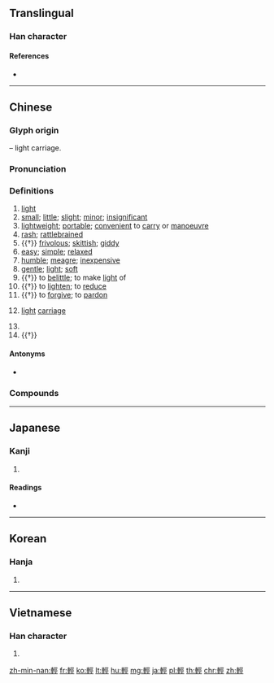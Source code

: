 {{character info/new}}
{{also|轻|軽}}
==Translingual==
{{Han simplified forms|輕|軽|轻}}

===Han character===
{{Han char|rn=159|rad=車|as=07|sn=14|four=51011|canj=JJMVM|ids=⿰車巠}}

====References====
* {{Han ref|kx=1244.090|dkj=38346|dj=1720.050|hdz=53534.050|uh=8F15|ud=36629|bh=BBB4|bd=48052}}

----

==Chinese==
{{zh-forms|s=轻|alt=軽}}

===Glyph origin===
{{Han etym}}
{{Han compound|車|巠|ls=psc|c1=s|c2=p|t1=carriage}} – light carriage.

===Pronunciation===
{{zh-pron
|m=qīng
|c=heng1,hing1
|c_note = heng1 - vernacular; hing1 - literary
|h=pfs=khiâng/khîn
|h_note=khiâng - vernacular; khîn - literary
|md=kĭng
|mn=khin/qz,tw,xm:kheng/xm,qz,tw:khiaⁿ
|mn_note=khin - vernacular; kheng - literary; khiaⁿ - vernacular (limited, e.g. {{zh-l|輕薄|physically weak|tr=-}})
|w=1qin
|mc=y
|oc=y
|ma=y
|cat=a,v,n
}}

===Definitions===
{{zh-hanzi}}

# [[light]] {{gloss|of [[low]] [[weight]]}}
# [[small]]; [[little]]; [[slight]]; [[minor]]; [[insignificant]]
# [[lightweight]]; [[portable]]; [[convenient]] to [[carry]] or [[manoeuvre]]
# [[rash]]; [[rattlebrained]]
# {{†}} [[frivolous]]; [[skittish]]; [[giddy]]
# [[easy]]; [[simple]]; [[relaxed]]
# [[humble]]; [[meagre]]; [[inexpensive]]
# [[gentle]]; [[light]]; [[soft]]
# {{†}} to [[belittle]]; to make [[light]] of
# {{†}} to [[lighten]]; to [[reduce]]
# {{†}} to [[forgive]]; to [[pardon]]
# {{lb|zh|historical}} [[light]] [[carriage]]
# {{zh-short|輕工業|[[light industry]]}}
# {{†}} {{lb|zh|chemistry}} {{zh-alt-name|氫|[[hydrogen]]}}

====Antonyms====
* {{sense|light}} {{zh-l|重}}

===Compounds===
{{zh-der|輕工業|輕輕鬆鬆|輕鬆|輕鐵|輕便|輕薄|輕財|輕車簡從|輕車熟路|輕敵|輕而易舉|輕風|輕浮|輕歌曼舞|輕骨頭|輕忽|輕緩|輕活|輕減|輕賤|輕健|輕捷|輕金屬|輕舉妄動|輕看|輕口薄舌|輕快|輕狂|輕量級|輕靈|輕慢|輕描淡寫|輕藐|輕妙|輕蔑|輕暖|輕諾寡信|輕飄|輕飄飄|輕騎|輕悄悄|輕巧|輕俏|輕裘肥馬|輕取|輕饒|輕柔|輕軟|輕紗|輕傷|輕生|輕聲|輕省|輕世傲物|輕視|輕手輕腳|輕率|輕佻|輕婉|輕微|輕武器|輕侮|輕閑|輕瀉|輕信|輕型|輕言細語|輕颺|輕揚|輕易|輕音樂|輕盈|輕悠悠|輕油|輕於鴻毛|輕躁|輕重|輕重倒置|輕重緩急|輕舟|輕裝|輕裝簡從|輕裝上陣|輕撫|傲世輕物|不輕容易|六輕|孟浪輕狂|口輕|乘輕驅肥|人微權輕|不見輕|年輕力壯|從輕發落|年輕有為|年輕貌美|年輕氣盛|年輕化|年輕|命輕鴻毛|乘肥衣輕|剽輕|妄言輕動|人微言輕|弄文輕武|五輕|仗義輕財|傲世輕才|不足輕重|不知輕重|拈輕怕重|海輕風|暴殄輕生|掌中輕|未足輕重|熟路輕轍|文人相輕|相輕|熟路輕車|無足重輕|看輕|死輕鴻毛|畸輕畸重|無足輕重|才輕德薄|沒輕沒重|知輕識重|權衡輕重|掉以輕心|禮輕意重|減輕|材輕德薄|輕聲細語|輕賢慢士|輕財好義|輕慮淺謀|重男輕女|緩急輕重|輕攏慢撚|輕齎|輕言|輕裘緩帶|舉重若輕|輕輕款款|輕刑|重義輕財|輕功|輕財好士|頭重身輕|輕銳|輕脫|輕車|輕徭薄賦|輕財貴義|雲淡風輕|體態輕盈|駕輕就熟|輕言寡信|風輕雲淡|輕浪浮薄|輕子|輕卒銳兵|薄脣輕言|輕身|輕身重義|輕利|輕輕試試|輕嬝嬝|輕度|輕鬆自如|重氣輕生|輕舉|重文輕武|輕重失宜|輕脣音|頭輕腳重|輕肥|資淺望輕|群輕折軸|自輕自賤|輕汗|輕閒|輕吞慢吐|輕生重義|輕歌劇|輕財重士|身輕言微|輕煙|輕量貨幣|風輕雲淨|風輕日暖|輕水|頭重腳輕|輕財仗義|輕薄無行|輕瀆|輕財好施|輕偎低傍|輕財敬士|輕度颱風|輕徭薄稅|裘馬輕肥|輕塵弱草|身輕如燕|輕怠|輕輕|舉足輕重|輕輕瞥瞥|輕財任俠|輕脆|量輕|重色輕友|飛鸞輕鳳|避重就輕|輕事重報|輕狂百勢|輕褻|輕資|肥馬輕裘|重義輕生|輕鬆自在|輕鄙|輕車介士|輕趬|輕財重義|輕薄無知|輕聲字|輕縱|輕爽|輕災浮難|輕淳|輕水冷卻|輕歌慢舞|輕敲|輕意|輕妝|輕如鴻毛|輕嘴薄舌|輕剽|輕倨|身輕體健|輕寒|輕兵}}

----

==Japanese==

===Kanji===
{{ja-kanji|grade=|rs=車07|style=ky|shin=軽}}

# {{defn|lang=ja|sort=車07}}

====Readings====
* {{ja-readings|goon=[[きょう]] (kyō)|kanon=[[けい]] (kei)|kun=[[かるい]] (karui), [[かろやか]] (karoyaka)}}

----

==Korean==

===Hanja===
{{ko-hanja|hangeul=경|eumhun=|mr=kyŏng|y=kyeng}}

# {{defn|lang=ko|sort=車07}}

----

==Vietnamese==

===Han character===
{{vi-hantu|[[khinh]], [[khỉnh]]|rs=車07}}

# {{defn|lang=vi|sort=車07}}

[[zh-min-nan:輕]]
[[fr:輕]]
[[ko:輕]]
[[lt:輕]]
[[hu:輕]]
[[mg:輕]]
[[ja:輕]]
[[pl:輕]]
[[th:輕]]
[[chr:輕]]
[[zh:輕]]